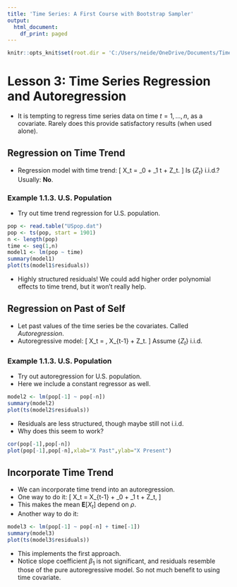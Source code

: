 ```yaml
---
title: 'Time Series: A First Course with Bootstrap Sampler'
output:
  html_document:
    df_print: paged
---
```


```r
knitr::opts_knit$set(root.dir = 'C:/Users/neide/OneDrive/Documents/TimeSeriesR/Data')
```

# Lesson 3: Time Series Regression and Autoregression

- It is tempting to regress time series data on time $t=1, \ldots, n$, as a covariate. Rarely does this provide satisfactory results (when used alone). 

## Regression on Time Trend

- Regression model with time trend:
\[
 X_t = \beta_0 + \beta_1 t + Z_t.
\]
 Is $\{ Z_t \}$ i.i.d.? Usually: **No**.

### Example 1.1.3. U.S. Population

- Try  out time trend regression for U.S. population.

```r
pop <- read.table("USpop.dat")
pop <- ts(pop, start = 1901)
n <- length(pop)
time <- seq(1,n)
model1 <- lm(pop ~ time)
summary(model1)
plot(ts(model1$residuals))
```

- Highly structured residuals! We could add higher order polynomial effects to time trend, but it won't really help.

## Regression on Past of Self

- Let past values of the time series be the covariates. Called *Autoregression*.
- Autoregressive model:
\[
  X_t = \rho \, X_{t-1} + Z_t.
\]
Assume $\{ Z_t \}$ i.i.d. 

### Example 1.1.3. U.S. Population

- Try  out autoregression for U.S. population.
- Here we include a constant regressor as well.

```r
model2 <- lm(pop[-1] ~ pop[-n])
summary(model2)
plot(ts(model2$residuals))
```

- Residuals are less structured, though maybe still not i.i.d.
- Why does this seem to work?

```r
cor(pop[-1],pop[-n])
plot(pop[-1],pop[-n],xlab="X Past",ylab="X Present")
```

## Incorporate Time Trend

- We can incorporate time trend into an autoregression.
- One way to do it:
\[
 X_t = \rho X_{t-1} + \beta_0 + \beta_1 t + Z_t,
\]
- This makes the mean ${\mathbf E} [ X_t ]$ depend on $\rho$.
- Another way to do it:
\begin{align*}
 Y_t & = \beta_0 + \beta_1 t + X_t \\
  X_t & = \rho \, X_{t-1} + Z_t.
\end{align*}

```r
model3 <- lm(pop[-1] ~ pop[-n] + time[-1])
summary(model3)
plot(ts(model3$residuals))
```

- This implements the first approach.
- Notice slope coefficient $\beta_1$ is not significant, and residuals resemble those of the pure autoregressive model. So not much benefit to using time covariate.

